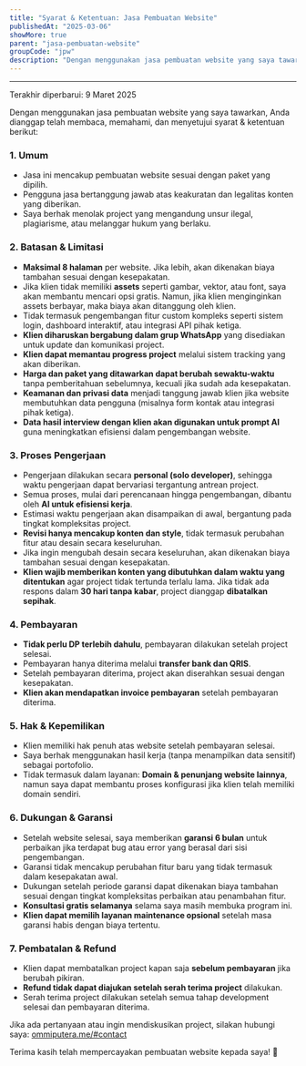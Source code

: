 ```yaml
---
title: "Syarat & Ketentuan: Jasa Pembuatan Website"
publishedAt: "2025-03-06"
showMore: true
parent: "jasa-pembuatan-website"
groupCode: "jpw"
description: "Dengan menggunakan jasa pembuatan website yang saya tawarkan, Anda dianggap"
---
```


---

Terakhir diperbarui: 9 Maret 2025

Dengan menggunakan jasa pembuatan website yang saya tawarkan, Anda dianggap telah membaca, memahami, dan menyetujui syarat & ketentuan berikut:

### **1. Umum**

- Jasa ini mencakup pembuatan website sesuai dengan paket yang dipilih.
- Pengguna jasa bertanggung jawab atas keakuratan dan legalitas konten yang diberikan.
- Saya berhak menolak project yang mengandung unsur ilegal, plagiarisme, atau melanggar hukum yang berlaku.

### **2. Batasan & Limitasi**

- **Maksimal 8 halaman** per website. Jika lebih, akan dikenakan biaya tambahan sesuai dengan kesepakatan.
- Jika klien tidak memiliki **assets** seperti gambar, vektor, atau font, saya akan membantu mencari opsi gratis. Namun, jika klien menginginkan assets berbayar, maka biaya akan ditanggung oleh klien.
- Tidak termasuk pengembangan fitur custom kompleks seperti sistem login, dashboard interaktif, atau integrasi API pihak ketiga.
- **Klien diharuskan bergabung dalam grup WhatsApp** yang disediakan untuk update dan komunikasi project.
- **Klien dapat memantau progress project** melalui sistem tracking yang akan diberikan.
- **Harga dan paket yang ditawarkan dapat berubah sewaktu-waktu** tanpa pemberitahuan sebelumnya, kecuali jika sudah ada kesepakatan.
- **Keamanan dan privasi data** menjadi tanggung jawab klien jika website membutuhkan data pengguna (misalnya form kontak atau integrasi pihak ketiga).
- **Data hasil interview dengan klien akan digunakan untuk prompt AI** guna meningkatkan efisiensi dalam pengembangan website.

### **3. Proses Pengerjaan**

- Pengerjaan dilakukan secara **personal (solo developer)**, sehingga waktu pengerjaan dapat bervariasi tergantung antrean project.
- Semua proses, mulai dari perencanaan hingga pengembangan, dibantu oleh **AI untuk efisiensi kerja**.
- Estimasi waktu pengerjaan akan disampaikan di awal, bergantung pada tingkat kompleksitas project.
- **Revisi hanya mencakup konten dan style**, tidak termasuk perubahan fitur atau desain secara keseluruhan.
- Jika ingin mengubah desain secara keseluruhan, akan dikenakan biaya tambahan sesuai dengan kesepakatan.
- **Klien wajib memberikan konten yang dibutuhkan dalam waktu yang ditentukan** agar project tidak tertunda terlalu lama. Jika tidak ada respons dalam **30 hari tanpa kabar**, project dianggap **dibatalkan sepihak**.

### **4. Pembayaran**

- **Tidak perlu DP terlebih dahulu**, pembayaran dilakukan setelah project selesai.
- Pembayaran hanya diterima melalui **transfer bank dan QRIS**.
- Setelah pembayaran diterima, project akan diserahkan sesuai dengan kesepakatan.
- **Klien akan mendapatkan invoice pembayaran** setelah pembayaran diterima.

### **5. Hak & Kepemilikan**

- Klien memiliki hak penuh atas website setelah pembayaran selesai.
- Saya berhak menggunakan hasil kerja (tanpa menampilkan data sensitif) sebagai portofolio.
- Tidak termasuk dalam layanan: **Domain & penunjang website lainnya**, namun saya dapat membantu proses konfigurasi jika klien telah memiliki domain sendiri.

### **6. Dukungan & Garansi**

- Setelah website selesai, saya memberikan **garansi 6 bulan** untuk perbaikan jika terdapat bug atau error yang berasal dari sisi pengembangan.
- Garansi tidak mencakup perubahan fitur baru yang tidak termasuk dalam kesepakatan awal.
- Dukungan setelah periode garansi dapat dikenakan biaya tambahan sesuai dengan tingkat kompleksitas perbaikan atau penambahan fitur.
- **Konsultasi gratis selamanya** selama saya masih membuka program ini.
- **Klien dapat memilih layanan maintenance opsional** setelah masa garansi habis dengan biaya tertentu.

### **7. Pembatalan & Refund**

- Klien dapat membatalkan project kapan saja **sebelum pembayaran** jika berubah pikiran.
- **Refund tidak dapat diajukan setelah serah terima project** dilakukan.
- Serah terima project dilakukan setelah semua tahap development selesai dan pembayaran diterima.

Jika ada pertanyaan atau ingin mendiskusikan project, silakan hubungi saya: [ommiputera.me/#contact](https://www.ommiputera.me/#contact)

Terima kasih telah mempercayakan pembuatan website kepada saya! 🚀
